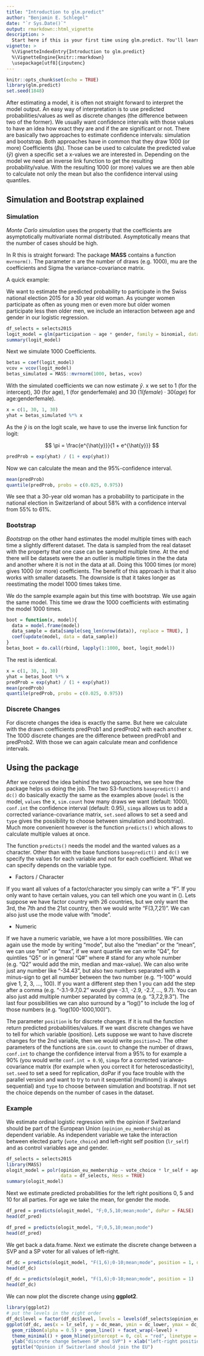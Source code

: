 ```yaml
---
title: "Introduction to glm.predict"
author: "Benjamin E. Schlegel"
date: "`r Sys.Date()`"
output: rmarkdown::html_vignette
description: >
  Start here if this is your first time using glm.predict. You'll learn how the package is used ad about the difference between simulation and bootstrap.
vignette: >
  %\VignetteIndexEntry{Introduction to glm.predict}
  %\VignetteEngine{knitr::rmarkdown}
  \usepackage[utf8]{inputenc}
---
```


```r
knitr::opts_chunk$set(echo = TRUE)
library(glm.predict)
set.seed(1848)
```

After estimating a model, it is often not straight forward to interpret the model output. An easy way of interpretation is to use predicted probabilities/values as well as discrete changes (the difference between two of the former). We usually want confidence intervals with those values to have an idea how exact they are and if the are significant or not. There are basically two approaches to estimate confidence intervals: simulation and bootstrap. Both approaches have in common that they draw 1000 (or more) Coefficients ($\beta$s). Those can be used to calculate the predicted value ($\hat{y}$) given a specific set a x-values we are interested in. Depending on the model we need an inverse link function to get the resulting probability/value. With the resulting 1000 (or more) values we are then able to calculate not only the mean but also the confidence interval using quantiles.


## Simulation and Bootstrap explained

### Simulation
*Monte Carlo simulation* uses the property that the coefficients are asymptotically multivariate normal distributed. Asymptotically means that the number of cases should be high. 

In R this is straight forward: The package **MASS** contains a function `mvrnorm()`. The parameter n are the number of draws (e.g. 1000), mu are the coefficients and Sigma the variance-covariance matrix.

A quick example:

We want to estimate the predicted probability to participate in the Swiss national election 2015 for a 30 year old woman. As younger women participate as often as young men or even more but older women participate less then older men, we include an interaction between age and gender in our logistic regression.

```r
df_selects = selects2015
logit_model = glm(participation ~ age * gender, family = binomial, data = df_selects)
summary(logit_model)
```

Next we simulate 1000 Coefficients.

```r
betas = coef(logit_model)
vcov = vcov(logit_model)
betas_simulated = MASS::mvrnorm(1000, betas, vcov)
```

With the simulated coefficients we can now estimate $\hat{y}$. x we set to 1 (for the intercept), 30 (for age), 1 (for genderfemale) and 30 ($1 (female) \cdot30(age)$ for age:genderfemale). 

```r
x = c(1, 30, 1, 30)
yhat = betas_simulated %*% x
```

As the $\hat{y}$ is on the logit scale, we have to use the inverse link function for logit:

$$
\pi = \frac{e^{\hat{y}}}{1 + e^{\hat{y}}}
$$
```r
predProb = exp(yhat) / (1 + exp(yhat))
```
Now we can calculate the mean and the 95%-confidence interval.

```r
mean(predProb)
quantile(predProb, probs = c(0.025, 0.975))
```
We see that a 30-year old woman has a probability to participate in the national election in Switzerland of about 58% with a confidence interval from 55% to 61%.

### Bootstrap

*Bootstrap* on the other hand estimates the model multiple times with each time a slightly different dataset. The data is sampled from the real dataset with the property that one case can be sampled multiple time. At the end there will be datasets were the an outlier is multiple times in the the data and another where it is not in the data at all. Doing this 1000 times (or more) gives 1000 (or more) coefficients. The benefit of this approach is that it also works with smaller datasets. The downside is that it takes longer as reestimating the model 1000 times takes time.

We do the sample example again but this time with bootstrap. We use again the same model. This time we draw the 1000 coefficients with estimating the model 1000 times.

```r
boot = function(x, model){
  data = model.frame(model)
  data_sample = data[sample(seq_len(nrow(data)), replace = TRUE), ]
  coef(update(model, data = data_sample))
}
betas_boot = do.call(rbind, lapply(1:1000, boot, logit_model))
```

The rest is identical.

```r
x = c(1, 30, 1, 30)
yhat = betas_boot %*% x
predProb = exp(yhat) / (1 + exp(yhat))
mean(predProb)
quantile(predProb, probs = c(0.025, 0.975))
```
### Discrete Changes

For discrete changes the idea is exactly the same. But here we calculate with the drawn coefficients predProb1 and predProb2 with each another x. The 1000 discrete changes are the difference between predProb1 and predProb2. With those we can again calculate mean and confidence intervals.

## Using the package

After we covered the idea behind the two approaches, we see how the package helps us doing the job. The two S3-functions `basepredict()` and `dc()` do basically exactly the same as the examples above (`model` is the model, `values` the x, `sim.count` how many draws we want (default: 1000), `conf.int` the confidence interval (default: 0.95), `simga` allows us to add a corrected variance-covariance matrix, `set.seed` allows to set a seed and `type` gives the possibility to choose between simulation and bootstrap). Much more convenient however is the function `predicts()` which allows to calculate multiple values at once.

The function `predicts()` needs the model and the wanted values as a character. Other than with the base functions `basepredict()` and `dc()` we specify the values for each variable and not for each coefficient. What we can specify depends on the variable type.

 * Factors / Character

If you want all values of a factor/character you simply can write a "F". If you only want to have certain values, you can tell which one you want in (). Lets suppose we have factor country with 26 countries, but we only want the 3rd, the 7th and the 21st country, then we would write "F(3,7,21)". We can also just use the mode value with "mode".

 * Numeric

If we have a numeric variable, we have a lot more possibilities. We can again use the mode by writing "mode", but also the "median" or the "mean", we can use "min" or "max", if we want quartile we can write "Q4", for quintiles "Q5" or in general "Q#" where # stand for any whole number (e.g. "Q2" would add the min, median and max-value). We can also write just any number like "-34.43", but also two numbers separated with a minus-sign to get all number between the two number (e.g. "1-100" would give 1, 2, 3, ..., 100). If you want a different step then 1 you can add the step after a comma (e.g. "-3.1-9.7,0.2" would give -3.1, -2.9, -2.7, ..., 9.7). You can also just add multiple number separated by comma (e.g. "3,7.2,9.3"). The last four possibilities we can also surround by a "log()" to include the log of those numbers (e.g. "log(100-1000,100)").

The parameter `position` is for discrete changes. If it is null the function return predicted probabilities/values. If we want discrete changes we have to tell for which variable (position). Lets suppose we want to have discrete changes for the 2nd variable, then we would write `position=2`. The other parameters of the functions are `sim.count` to change the number of draws, `conf.int` to change the confidence interval from a 95% to for example a 90% (you would write `conf.int = 0.9`), `simga` for a corrected variance-covariance matrix (for example when you correct it for heteroscedasticity), `set.seed` to set a seed for replication, doPar if you face trouble with the parallel version and want to try to run it sequential (multinom() is always sequential) and `type` to choose between simulation and bootstrap. If not set the choice depends on the number of cases in the dataset.

### Example

We estimate ordinal logistic regression with the opinion if Switzerland should be part of the European Union (`opinion_eu_membership`) as dependent variable. As independent variable we take the interaction between elected party (`vote_choice`) and left-right self position (`lr_self`) and as control variables age and gender.

```r
df_selects = selects2015
library(MASS)
ologit_model = polr(opinion_eu_membership ~ vote_choice * lr_self + age + gender, 
                    data = df_selects, Hess = TRUE)
summary(ologit_model)
```
Next we estimate predicted probabilities for the left right positions 0, 5 and 10 for all parties. For age we take the mean, for gender the mode.

```r
df_pred = predicts(ologit_model, "F;0,5,10;mean;mode", doPar = FALSE)
head(df_pred)
```

```r
df_pred = predicts(ologit_model, "F;0,5,10;mean;mode")
head(df_pred)
```
We get back a data.frame. Next we estimate the discrete change between a SVP and a SP voter for all values of left-right.

```r
df_dc = predicts(ologit_model, "F(1,6);0-10;mean;mode", position = 1, doPar = FALSE)
head(df_dc)
```

```r
df_dc = predicts(ologit_model, "F(1,6);0-10;mean;mode", position = 1)
head(df_dc)
```

We can now plot the discrete change using **ggplot2**.

```r
library(ggplot2)
# put the levels in the right order
df_dc$level = factor(df_dc$level, levels = levels(df_selects$opinion_eu_membership))
ggplot(df_dc, aes(x = lr_self, y = dc_mean, ymin = dc_lower, ymax = dc_upper)) +
  geom_ribbon(alpha = 0.5) + geom_line() + facet_wrap(~level) +
  theme_minimal() + geom_hline(yintercept = 0, col = "red", linetype = "dashed") +
  ylab("discrete change between SP and SVP") + xlab("left-right position") +
  ggtitle("Opinion if Switzerland should join the EU")
```

